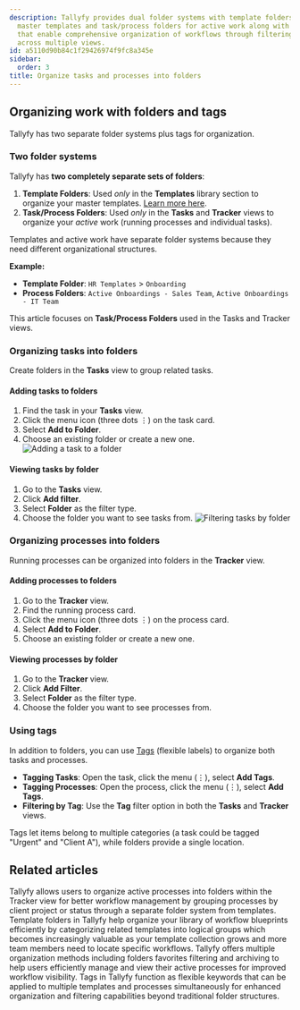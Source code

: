 ```yaml
---
description: Tallyfy provides dual folder systems with template folders for organizing
  master templates and task/process folders for active work along with flexible tags
  that enable comprehensive organization of workflows through filtering and categorization
  across multiple views.
id: a5110d90b84c1f29426974f9fc8a345e
sidebar:
  order: 3
title: Organize tasks and processes into folders
---
```


## Organizing work with folders and tags

Tallyfy has two separate folder systems plus tags for organization.

### Two folder systems

Tallyfy has **two completely separate sets of folders**:

1.  **Template Folders**: Used *only* in the **Templates** library section to organize your master templates. [Learn more here](/products/pro/documenting/templates/organize-templates-into-folders/).
2.  **Task/Process Folders**: Used *only* in the **Tasks** and **Tracker** views to organize your *active* work (running processes and individual tasks).

Templates and active work have separate folder systems because they need different organizational structures.

**Example:**
*   **Template Folder**: `HR Templates` > `Onboarding`
*   **Process Folders**: `Active Onboardings - Sales Team`, `Active Onboardings - IT Team`

This article focuses on **Task/Process Folders** used in the Tasks and Tracker views.

### Organizing tasks into folders

Create folders in the **Tasks** view to group related tasks.

#### Adding tasks to folders
1.  Find the task in your **Tasks** view.
2.  Click the menu icon (three dots ⋮) on the task card.
3.  Select **Add to Folder**.
4.  Choose an existing folder or create a new one.
    ![Adding a task to a folder](https://screenshots.tallyfy.com/tallyfy%2Fpro%2Fdesktop-light-add-task-to-folder.png)

#### Viewing tasks by folder
1.  Go to the **Tasks** view.
2.  Click **Add filter**.
3.  Select **Folder** as the filter type.
4.  Choose the folder you want to see tasks from.
    ![Filtering tasks by folder](https://screenshots.tallyfy.com/tallyfy/pro/desktop-light-filter-task-process.png)

### Organizing processes into folders

Running processes can be organized into folders in the **Tracker** view.

#### Adding processes to folders
1.  Go to the **Tracker** view.
2.  Find the running process card.
3.  Click the menu icon (three dots ⋮) on the process card.
4.  Select **Add to Folder**.
5.  Choose an existing folder or create a new one.

#### Viewing processes by folder
1.  Go to the **Tracker** view.
2.  Click **Add Filter**.
3.  Select **Folder** as the filter type.
4.  Choose the folder you want to see processes from.

### Using tags

In addition to folders, you can use [Tags](/products/pro/documenting/templates/how-to-manage-templates-and-processes-with-tags/) (flexible labels) to organize both tasks and processes.

*   **Tagging Tasks**: Open the task, click the menu (⋮), select **Add Tags**.
*   **Tagging Processes**: Open the process, click the menu (⋮), select **Add Tags**.
*   **Filtering by Tag**: Use the **Tag** filter option in both the **Tasks** and **Tracker** views.

Tags let items belong to multiple categories (a task could be tagged "Urgent" and "Client A"), while folders provide a single location.


## Related articles
<CardGrid>
<LinkTitleCard header="<b>Organize Processes > Organize processes into folders</b>" href="/products/pro/tracking-and-tasks/tracker-view/organize-processes/how-can-i-add-tasks-to-folders-in-tallyfy/" > Tallyfy allows users to organize active processes into folders within the Tracker view for better workflow management by grouping processes by client project or status through a separate folder system from templates. </LinkTitleCard>
<LinkTitleCard header="<b>Templates > Using folders for templates</b>" href="/products/pro/documenting/templates/organize-templates-into-folders/" > Template folders in Tallyfy help organize your library of workflow blueprints efficiently by categorizing related templates into logical groups which becomes increasingly valuable as your template collection grows and more team members need to locate specific workflows. </LinkTitleCard>
<LinkTitleCard header="<b>Tracker View > Organize processes</b>" href="/products/pro/tracking-and-tasks/tracker-view/organize-processes/" > Tallyfy offers multiple organization methods including folders favorites filtering and archiving to help users efficiently manage and view their active processes for improved workflow visibility. </LinkTitleCard>
<LinkTitleCard header="<b>Templates > Tags</b>" href="/products/pro/documenting/templates/how-to-manage-templates-and-processes-with-tags/" > Tags in Tallyfy function as flexible keywords that can be applied to multiple templates and processes simultaneously for enhanced organization and filtering capabilities beyond traditional folder structures. </LinkTitleCard>
</CardGrid>